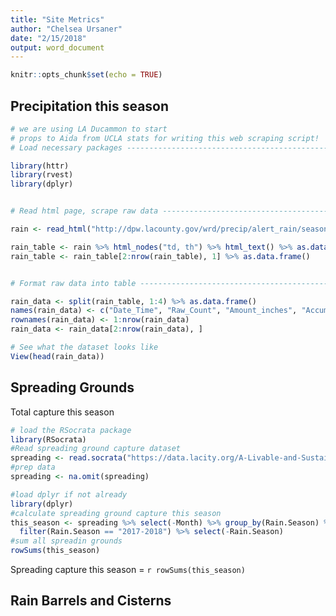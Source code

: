 ```yaml
---
title: "Site Metrics"
author: "Chelsea Ursaner"
date: "2/15/2018"
output: word_document
---
```


```r
knitr::opts_chunk$set(echo = TRUE)
```

## Precipitation this season

```r
# we are using LA Ducammon to start
# props to Aida from UCLA stats for writing this web scraping script!
# Load necessary packages -------------------------------------------------

library(httr)
library(rvest)
library(dplyr)


# Read html page, scrape raw data -----------------------------------------

rain <- read_html("http://dpw.lacounty.gov/wrd/precip/alert_rain/season_raindata.cfm?id=377")

rain_table <- rain %>% html_nodes("td, th") %>% html_text() %>% as.data.frame()
rain_table <- rain_table[2:nrow(rain_table), 1] %>% as.data.frame()


# Format raw data into table ----------------------------------------------

rain_data <- split(rain_table, 1:4) %>% as.data.frame()
names(rain_data) <- c("Date_Time", "Raw_Count", "Amount_inches", "Accumulated_inches")
rownames(rain_data) <- 1:nrow(rain_data)
rain_data <- rain_data[2:nrow(rain_data), ]

# See what the dataset looks like
View(head(rain_data))
```

## Spreading Grounds

Total capture this season

```r
# load the RSocrata package
library(RSocrata)
#Read spreading ground capture dataset
spreading <- read.socrata("https://data.lacity.org/A-Livable-and-Sustainable-City/Spreading-Grounds-Centralized-Monthly-Capture/cy8h-q3bu")
#prep data
spreading <- na.omit(spreading)

#load dplyr if not already
library(dplyr)
#calculate spreading ground capture this season
this_season <- spreading %>% select(-Month) %>% group_by(Rain.Season) %>% summarize_all(sum) %>%
  filter(Rain.Season == "2017-2018") %>% select(-Rain.Season)
#sum all spreadin grounds
rowSums(this_season)
```

Spreading capture this season = `r rowSums(this_season)` 

## Rain Barrels and Cisterns

```r

```

